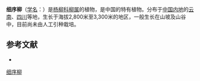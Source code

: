 {{Speciesbox
| name = 细序柳
| status = 
| status_system = 
| image =
| genus = Salix
| species = guebrianthiana
| authority = Schneid.
}}

'''细序柳'''（[[学名|学名]]：{{lang|la|''Salix guebrianthiana''}}）是[[杨柳科|杨柳科]][[柳属|柳属]]的植物，是中国的特有植物。分布于[[中国内地|中国内地]]的[[云南|云南]]、[[四川|四川]]等地，生长于海拔2,800米至3,300米的地区，一般生长在山坡及山谷中，目前尚未由人工引种栽培。

== 参考文献 ==
<div class="references-small">
* {{cite web| url =http://www.bioinfo.cn/db05/KmzwSpecies.php?action=view&id=20422| title =细序柳| work =《中国高等植物数据库全库》| publisher =中国科学院微生物研究所| author =昆明植物研究所| accessdate =2009-02-25| deadurl =yes| archiveurl =https://web.archive.org/web/20160305014905/http://www.bioinfo.cn/db05/KmzwSpecies.php?action=view&id=20422| archivedate =2016-03-05}}
</div>

[[Category:柳属|细序柳]]


{{植物小作品}}